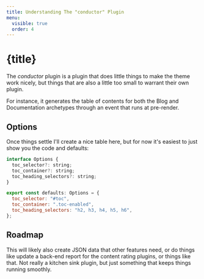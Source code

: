 ```yaml
---
title: Understanding The "conductor" Plugin
menu:
  visible: true
  order: 4
---
```


# {title}

The _conductor_ plugin is a plugin that does little things to make 
the theme work nicely, but things that are also a little too small
to warrant their own plugin.

For instance, it generates the table of contents for both the Blog
and Documentation archetypes through an event that runs at pre-render.

## Options

Once things settle I'll create a nice table here, but for now it's
easiest to just show you the code and defaults:

```js
interface Options {
  toc_selector?: string;
  toc_container?: string;
  toc_heading_selectors?: string;
}

export const defaults: Options = {
  toc_selector: "#toc",
  toc_container: ".toc-enabled",
  toc_heading_selectors: "h2, h3, h4, h5, h6",
};
```

## Roadmap

This will likely also create JSON data that other features need, or 
do things like update a back-end report for the content rating plugins, 
or things like that. Not really a kitchen sink plugin, but just something
that keeps things running smoothly.